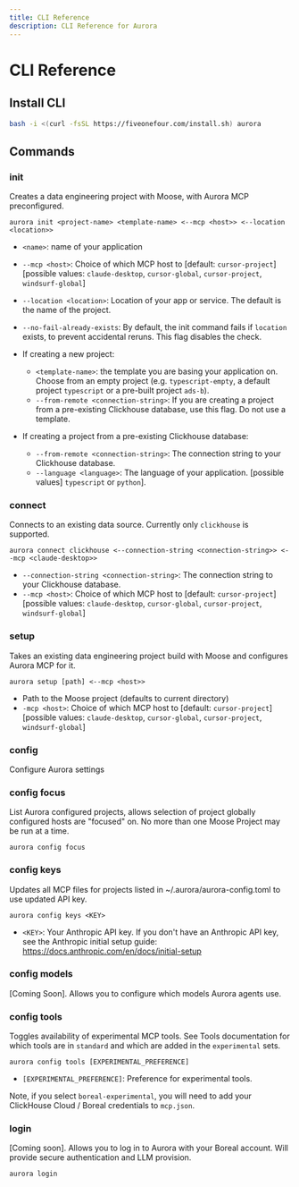 ```yaml
---
title: CLI Reference
description: CLI Reference for Aurora
---
```


# CLI Reference

## Install CLI

```bash filename="Terminal" copy
bash -i <(curl -fsSL https://fiveonefour.com/install.sh) aurora
```

## Commands

### init

Creates a data engineering project with Moose, with Aurora MCP preconfigured.

```
aurora init <project-name> <template-name> <--mcp <host>> <--location <location>> 
```

- `<name>`: name of your application
- `--mcp <host>`: Choice of which MCP host to [default: `cursor-project`] [possible values: `claude-desktop`, `cursor-global`, `cursor-project`, `windsurf-global`]
- `--location <location>`: Location of your app or service. The default is the name of the project.
- `--no-fail-already-exists`: By default, the init command fails if `location` exists, to prevent accidental reruns. This flag disables the check.

- If creating a new project:
    - `<template-name>`: the template you are basing your application on. Choose from an empty project (e.g. `typescript-empty`, a default project `typescript` or a pre-built project `ads-b`).
    - `--from-remote <connection-string>`: If you are creating a project from a pre-existing Clickhouse database, use this flag. Do not use a template.

- If creating a project from a pre-existing Clickhouse database:
    - `--from-remote <connection-string>`: The connection string to your Clickhouse database.
    - `--language <language>`: The language of your application. [possible values] `typescript` or `python`].

### connect

Connects to an existing data source. Currently only `clickhouse` is supported.

```
aurora connect clickhouse <--connection-string <connection-string>> <--mcp <claude-desktop>>
```

- `--connection-string <connection-string>`: The connection string to your Clickhouse database.
- `--mcp <host>`: Choice of which MCP host to [default: `cursor-project`] [possible values: `claude-desktop`, `cursor-global`, `cursor-project`, `windsurf-global`]

### setup

Takes an existing data engineering project build with Moose and configures Aurora MCP for it.

```
aurora setup [path] <--mcp <host>>
```

- Path to the Moose project (defaults to current directory)
- `-mcp <host>`: Choice of which MCP host to [default: `cursor-project`] [possible values: `claude-desktop`, `cursor-global`, `cursor-project`, `windsurf-global`]

### config

Configure Aurora settings

### config focus

List Aurora configured projects, allows selection of project globally configured hosts are "focused" on. No more than one Moose Project may be run at a time.

```
aurora config focus
```

### config keys

Updates all MCP files for projects listed in ~/.aurora/aurora-config.toml to use updated API key.

```
aurora config keys <KEY>
```

- `<KEY>`: Your Anthropic API key. If you don't have an Anthropic API key, see the Anthropic initial setup guide: https://docs.anthropic.com/en/docs/initial-setup

### config models

[Coming Soon]. Allows you to configure which models Aurora agents use.

### config tools

Toggles availability of experimental MCP tools. See Tools documentation for which tools are in `standard` and which are added in the `experimental` sets.

```
aurora config tools [EXPERIMENTAL_PREFERENCE]
```

- `[EXPERIMENTAL_PREFERENCE]`: Preference for experimental tools. 

Note, if you select `boreal-experimental`, you will need to add your ClickHouse Cloud / Boreal credentials to `mcp.json`.

### login

[Coming soon]. Allows you to log in to Aurora with your Boreal account. Will provide secure authentication and LLM provision.

```
aurora login
```

